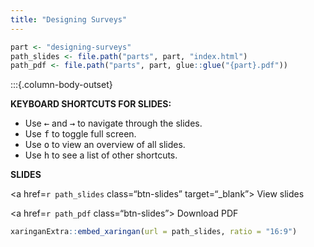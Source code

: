 ```yaml
---
title: "Designing Surveys"
---
```


```r
part <- "designing-surveys"
path_slides <- file.path("parts", part, "index.html")
path_pdf <- file.path("parts", part, glue::glue("{part}.pdf"))
```

:::{.column-body-outset}

::: {.grid}

::: {.g-col-6}

**KEYBOARD SHORTCUTS FOR SLIDES:**

- Use <kbd>←</kbd> and <kbd>→</kbd> to navigate through the slides.
- Use <kbd>f</kbd> to toggle full screen.
- Use <kbd>o</kbd> to view an overview of all slides.
- Use <kbd>h</kbd> to see a list of other shortcuts.
:::

::: {.g-col-3}

::: {.class-buttons}

**SLIDES**

<a href=`r path_slides` class="btn-slides" target="_blank"><i class="fas fa-external-link-alt"></i> View slides</a>

<a href=`r path_pdf` class="btn-slides"><i class="fas fa-file-pdf"></i> Download PDF</a>

:::

:::

::: {.g-col-3}

:::


```r
xaringanExtra::embed_xaringan(url = path_slides, ratio = "16:9")
```

:::

